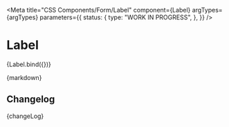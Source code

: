 
<Meta
  title="CSS Components/Form/Label"
  component={Label}
  argTypes={argTypes}
  parameters={{
    status: {
      type: "WORK IN PROGRESS",
    },
  }}
/>

# Label

<Canvas>
  <Story name="Label" args={defaultArgs}>
    {Label.bind({})}
  </Story>
</Canvas>

<ArgsTable story="Label" />

<Description>{markdown}</Description>

## Changelog

<Description>{changeLog}</Description>
